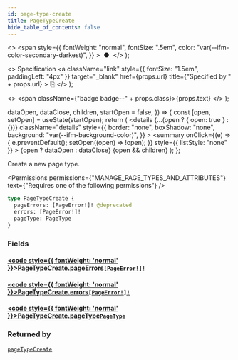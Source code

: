 ```yaml
---
id: page-type-create
title: PageTypeCreate
hide_table_of_contents: false
---
```


  <>
    <span
      style={{
        fontWeight: "normal",
        fontSize: ".5em",
        color: "var(--ifm-color-secondary-darkest)",
      }}
    >
      &nbsp;●&nbsp;
    </span>
  </>
);

  <>
    Specification
    <a
      className="link"
      style={{ fontSize: "1.5em", paddingLeft: "4px" }}
      target="\_blank"
      href={props.url}
      title={"Specified by " + props.url}
    >
      ⎘
    </a>
  </>
);

  <>
    <span className={"badge badge--" + props.class}>{props.text}</span>
  </>
);


  dataOpen,
  dataClose,
  children,
  startOpen = false,
}) => {
  const [open, setOpen] = useState(startOpen);
  return (
    <details
      {...(open ? { open: true } : {})}
      className="details"
      style={{
        border: "none",
        boxShadow: "none",
        background: "var(--ifm-background-color)",
      }}
    >
      <summary
        onClick={(e) => {
          e.preventDefault();
          setOpen((open) => !open);
        }}
        style={{ listStyle: "none" }}
      >
        {open ? dataOpen : dataClose}
      </summary>
      {open && children}
    </details>
  );
};

Create a new page type.

<Permissions
  permissions={"MANAGE_PAGE_TYPES_AND_ATTRIBUTES"}
  text={"Requires one of the following permissions"}
/>

```graphql
type PageTypeCreate {
  pageErrors: [PageError!]! @deprecated
  errors: [PageError!]!
  pageType: PageType
}
```

### Fields

#### [<code style={{ fontWeight: 'normal' }}>PageTypeCreate.<b>pageErrors</b></code>](#)<Bullet />[`[PageError!]!`](../../../api-reference/pages/objects/page-error) <Badge class="secondary" text="deprecated"/> <Badge class="secondary" text="non-null"/> <Badge class="secondary" text="object"/>

> <Badge
>   class="warning"
>   text="DEPRECATED: This field will be removed in Saleor 4.0. Use `errors` field instead."
> />

#### [<code style={{ fontWeight: 'normal' }}>PageTypeCreate.<b>errors</b></code>](#)<Bullet />[`[PageError!]!`](../../../api-reference/pages/objects/page-error) <Badge class="secondary" text="non-null"/> <Badge class="secondary" text="object"/>

>

#### [<code style={{ fontWeight: 'normal' }}>PageTypeCreate.<b>pageType</b></code>](#)<Bullet />[`PageType`](../../../api-reference/pages/objects/page-type) <Badge class="secondary" text="object"/>

>

### Returned by

[`pageTypeCreate`](../../../api-reference/pages/mutations/page-type-create) <Badge class="secondary" text="mutation"/>


